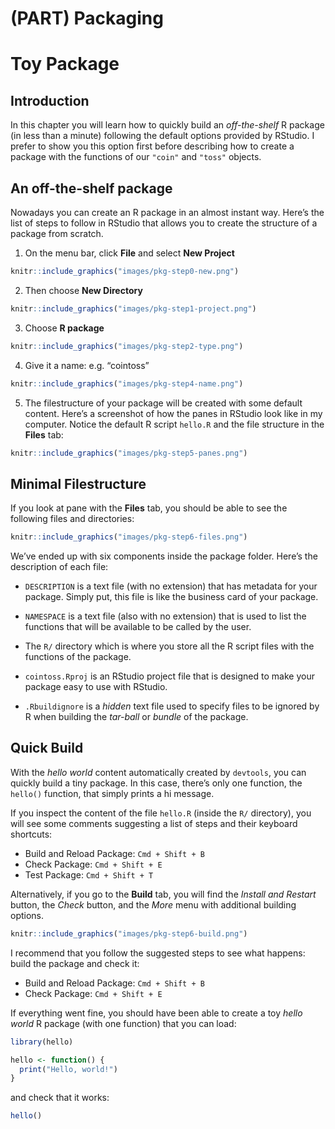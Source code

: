 # (PART) Packaging {-}

# Toy Package

## Introduction

In this chapter you will learn how to quickly build an _off-the-shelf_ R package (in less than a minute) following the default options provided by RStudio. I prefer to show you this option first before describing how to create a package with the functions of our `"coin"` and `"toss"` objects. 


## An off-the-shelf package

Nowadays you can create an R package in an almost instant way. Here's the list of steps to follow in RStudio that allows you to create the structure of a package from scratch.

1. On the menu bar, click __File__ and select __New Project__

```r
knitr::include_graphics("images/pkg-step0-new.png")
```

2. Then choose __New Directory__

```r
knitr::include_graphics("images/pkg-step1-project.png")
```

3. Choose __R package__

```r
knitr::include_graphics("images/pkg-step2-type.png")
```

4. Give it a name: e.g. "cointoss"

```r
knitr::include_graphics("images/pkg-step4-name.png")
```

5. The filestructure of your package will be created with some default content. Here's a screenshot of how the panes in RStudio look like in my computer. Notice the default R script `hello.R` and the file structure in the __Files__ tab:

```r
knitr::include_graphics("images/pkg-step5-panes.png")
```


## Minimal Filestructure

If you look at pane with the __Files__ tab, you should be able to see the following files and directories:

```r
knitr::include_graphics("images/pkg-step6-files.png")
```

We've ended up with six components inside the package folder. Here's the description of each file:

- `DESCRIPTION` is a text file (with no extension) that has metadata for your package. Simply put, this file is like the business card of your package.

- `NAMESPACE` is a text file (also with no extension) that is used to list the functions that will be available to be called by the user.

- The `R/` directory which is where you store all the R script files with the functions of the package.

- `cointoss.Rproj` is an RStudio project file that is designed to make your package easy to use with RStudio.

- `.Rbuildignore` is a _hidden_ text file used to specify files to be ignored by R when building the _tar-ball_ or _bundle_ of the package.


## Quick Build

With the _hello world_ content automatically created by `devtools`, you can quickly build a tiny package. In this case, there's only one function, the `hello()` function, that simply prints a hi message.

If you inspect the content of the file `hello.R` (inside the `R/` directory), you will see some comments suggesting a list of steps and their keyboard shortcuts:

- Build and Reload Package: `Cmd + Shift + B`
- Check Package: `Cmd + Shift + E`
- Test Package: `Cmd + Shift + T`

Alternatively, if you go to the __Build__ tab, you will find the _Install and Restart_ button, the _Check_ button, and the _More_ menu with additional building options.

```r
knitr::include_graphics("images/pkg-step6-build.png")
```

I recommend that you follow the suggested steps to see what happens: build the package and check it:

- Build and Reload Package: `Cmd + Shift + B`
- Check Package: `Cmd + Shift + E`

If everything went fine, you should have been able to create a toy _hello world_ R package (with one function) that you can load:

```r
library(hello)
```

```r
hello <- function() {
  print("Hello, world!")
}
```

and check that it works:

```r
hello()
```


